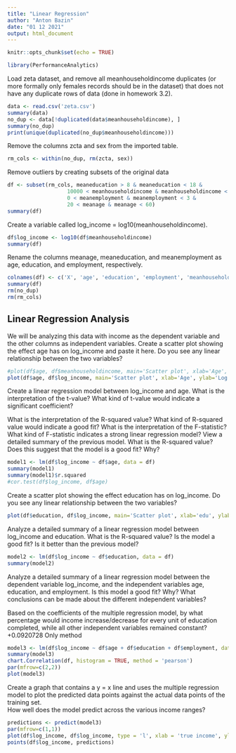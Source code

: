 ```yaml
---
title: "Linear Regression"
author: "Anton Bazin"
date: "01 12 2021"
output: html_document
---
```


```r
knitr::opts_chunk$set(echo = TRUE)
```


```r
library(PerformanceAnalytics)
```



Load zeta dataset, and remove all  meanhouseholdincome duplicates (or more formally only females records should be in the dataset) that does not have any duplicate rows of data (done in homework 3.2). 
```r
data <- read.csv('zeta.csv')
summary(data)
no_dup <- data[!duplicated(data$meanhouseholdincome), ]
summary(no_dup)
print(unique(duplicated(no_dup$meanhouseholdincome)))
```


Remove the columns zcta and sex from the imported table.
```r
rm_cols <- within(no_dup, rm(zcta, sex))
```



Remove outliers by creating subsets of the original data
```r
df <- subset(rm_cols, meaneducation > 8 & meaneducation < 18 & 
                   10000 < meanhouseholdincome & meanhouseholdincome < 200000 &
                   0 < meanemployment & meanemployment < 3 &
                   20 < meanage & meanage < 60)
summary(df)
```
Create a variable called log_income = log10(meanhouseholdincome). 
```r
df$log_income <- log10(df$meanhouseholdincome)
summary(df)
```



Rename the columns meanage, meaneducation, and meanemployment as age, education, and employment, respectively.
```r
colnames(df) <- c('X', 'age', 'education', 'employment', 'meanhouseholdincome', 'log_income')
summary(df)
rm(no_dup)
rm(rm_cols)
```


## Linear Regression Analysis
We will be analyzing this data with income as the dependent variable and the other columns as independent variables.  Create a scatter plot showing the effect age has on log_income and paste it here.  Do you see any linear relationship between the two variables?
```r
#plot(df$age, df$meanhouseholdincome, main='Scatter plot', xlab='Age', ylab='Income', cex=0.7)
plot(df$age, df$log_income, main='Scatter plot', xlab='Age', ylab='Log Income', cex=0.7)
```


Create a linear regression model between log_income and age.  What is the interpretation of the t-value? What kind of t-value would indicate a significant coefficient?

What is the interpretation of the R-squared value?  What kind of R-squared value would indicate a good fit?
What is the interpretation of the F-statistic?  What kind of F-statistic indicates a strong linear regression model?
View a detailed summary of the previous model.  What is the R-squared value?  Does this suggest that the model is a good fit? Why?
```r
model1 <- lm(df$log_income ~ df$age, data = df)
summary(model1)
summary(model1)$r.squared
#cor.test(df$log_income, df$age)
```



Create a scatter plot showing the effect education has on log_income.  Do you see any linear relationship between the two variables?
```r
plot(df$education, df$log_income, main='Scatter plot', xlab='edu', ylab='Log Income', cex=0.7)
```



Analyze a detailed summary of a linear regression model between log_income and education.  What is the R-squared value?  Is the model a good fit?  Is it better than the previous model?
```r
model2 <- lm(df$log_income ~ df$education, data = df)
summary(model2)
```



Analyze a detailed summary of a linear regression model between the dependent variable log_income, and the independent variables age, education, and employment.  Is this model a good fit?  Why?  What conclusions can be made about the different independent variables?

Based on the coefficients of the multiple regression model, by what percentage would income increase/decrease for every unit of education completed, while all other independent variables remained constant?
+0.0920728
Only method
```r
model3 <- lm(df$log_income ~ df$age + df$education + df$employment, data = df)
summary(model3)
chart.Correlation(df, histogram = TRUE, method = 'pearson')
par(mfrow=c(2,2))
plot(model3)
```


Create a graph that contains a y = x line and uses the multiple regression model to plot the predicted data points against the actual data points of the training set.  
How well does the model predict across the various income ranges?

```r
predictions <- predict(model3)
par(mfrow=c(1,1))
plot(df$log_income, df$log_income, type = 'l', xlab = 'true income', ylab = 'predicted income', col='#FF0000')
points(df$log_income, predictions)
```




